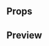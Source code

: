 
<Meta title="Atoms|User Photo" component={UserPhoto} />

## Props

<Props of={UserPhoto} />

## Preview

<Preview>
  <Story name="User Photo">
    <UserPhoto
      size={select('Size', ['S', 'M', 'L'], 'M')}
      photoUrl={text(
        'URL',
        'https://i.blogs.es/d9095a/lily-collins/650_1200.jpg'
      )}
    />
  </Story>
</Preview>
